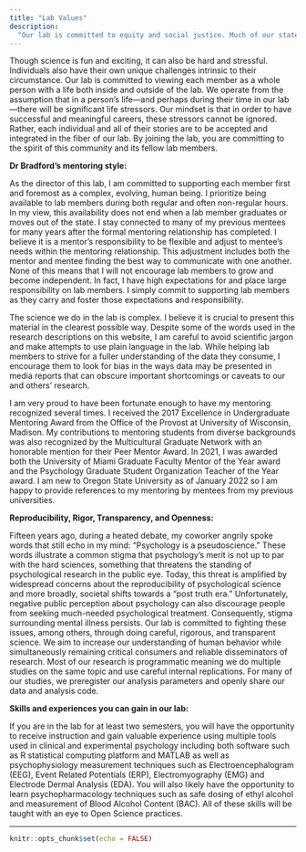 ```yaml
---
title: "Lab Values"
description: 
  "Our lab is committed to equity and social justice. Much of our statement on lab values is inspired/borrowed from my colleague and good friend, [Dr. Fallon Goodman's](https://fallongoodman.com/people/) lab."
---
```


Though science is fun and exciting, it can also be hard and stressful. Individuals also have their own unique challenges intrinsic to their circumstance. Our lab is committed to viewing each member as a whole person with a life both inside and outside of the lab. We operate from the assumption that in a person’s life—and perhaps during their time in our lab—there will be significant life stressors. Our mindset is that in order to have successful and meaningful careers, these stressors cannot be ignored. Rather, each individual and all of their stories are to be accepted and integrated in the fiber of our lab. By joining the lab, you are committing to the spirit of this community and its fellow lab members.

**Dr Bradford’s mentoring style:**  

As the director of this lab, I am committed to supporting each member first and foremost as a complex, evolving, human being. I prioritize being available to lab members during both regular and often non-regular hours. In my view, this availability does not end when a lab member graduates or moves out of the state. I stay connected to many of my previous mentees for many years after the formal mentoring relationship has completed. I believe it is a mentor’s responsibility to be flexible and adjust to mentee’s needs within the mentoring relationship. This adjustment includes both the mentor and mentee finding the best way to communicate with one another. None of this means that I will not encourage lab members to grow and become independent. In fact, I have high expectations for and place large responsibility on lab members. I simply commit to supporting lab members as they carry and foster those expectations and responsibility.  

The science we do in the lab is complex. I believe it is crucial to present this material in the clearest possible way. Despite some of the words used in the research descriptions on this website, I am careful to avoid scientific jargon and make attempts to use plain language in the lab. While helping lab members to strive for a fuller understanding of the data they consume, I encourage them to look for bias in the ways data may be presented in media reports that can obscure important shortcomings or caveats to our and others’ research.  

I am very proud to have been fortunate enough to have my mentoring recognized several times. I received the 2017 Excellence in Undergraduate Mentoring Award from the Office of the Provost at University of Wisconsin, Madison. My contributions to mentoring students from diverse backgrounds was also recognized by the Multicultural Graduate Network with an honorable mention for their Peer Mentor Award. In 2021, I was awarded both the University of Miami Graduate Faculty Mentor of the Year award and the Psychology Graduate Student Organization Teacher of the Year award. I am new to Oregon State University as of January 2022 so I am happy to provide references to my mentoring by mentees from my previous universities.  

**Reproducibility, Rigor, Transparency, and Openness:**  

Fifteen years ago, during a heated debate, my coworker angrily spoke words that still echo in my mind: “Psychology is a pseudoscience.” These words illustrate a common stigma that psychology’s merit is not up to par with the hard sciences, something that threatens the standing of psychological research in the public eye. Today, this threat is amplified by widespread concerns about the reproducibility of psychological science and more broadly, societal shifts towards a “post truth era.” Unfortunately, negative public perception about psychology can also discourage people from seeking much-needed psychological treatment. Consequently, stigma surrounding mental illness persists. Our lab is committed to fighting these issues, among others, through doing careful, rigorous, and transparent science. We aim to increase our understanding of human behavior while simultaneously remaining critical consumers and reliable disseminators of research. Most of our research is programmatic meaning we do multiple studies on the same topic and use careful internal replications. For many of our studies, we preregister our analysis parameters and openly share our data and analysis code.  

**Skills and experiences you can gain in our lab:**  

If you are in the lab for at least two semesters, you will have the opportunity to receive instruction and gain valuable experience using multiple tools used in clinical and experimental psychology including both software such as R statistical computing platform and MATLAB as well as psychophysiology measurement techniques such as Electroencephalogram (EEG), Event Related Potentials (ERP), Electromyography (EMG) and Electrode Dermal Analysis (EDA). You will also likely have the opportunity to learn psychopharmacology techniques such as safe dosing of ethyl alcohol and measurement of Blood Alcohol Content (BAC). All of these skills will be taught with an eye to Open Science practices.


---

```r
knitr::opts_chunk$set(echo = FALSE)
```

